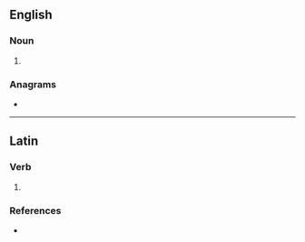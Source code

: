 {{also|Annas|ännäs}}
==English==

===Noun===
{{head|en|noun form}}

# {{plural of|en|anna}}

===Anagrams===
* {{anagrams|en|a=aanns|Sanna|na-nas|naans|nanas|sanna}}

----

==Latin==

===Verb===
{{la-verb-form|annās}}

# {{inflection of|la|annō||2|s|pres|actv|indc}}

===References===
* {{R:du Cange}}
